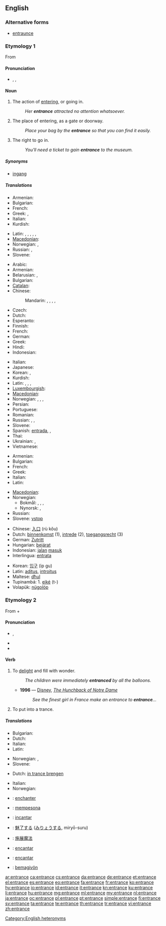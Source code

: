 {{wikipedia|dab=entrance}}
==English==

===Alternative forms===
* [[entraunce]]

===Etymology 1===
From {{etyl|frm}} {{term|entrance||entry|lang=frm}}

====Pronunciation====
* {{a|UK|US}} {{enPR|ĕn'trəns}}, {{IPA|/ˈɛn.trəns/}}, {{SAMPA|/"Entr@ns/}}

====Noun====
{{en-noun|s|-}}

# {{countable}} The action of [[entering]], or going in.
#: ''Her '''entrance''' attracted no attention whatsoever.''
# {{countable}} The place of entering, as a gate or doorway.
#: ''Place your bag by the '''entrance''' so that you can find it easily.''
# {{uncountable}} The right to go in.
#: ''You'll need a ticket to gain '''entrance''' to the museum.''

=====Synonyms=====
* [[ingang]]

=====Translations=====
{{trans-top|The action of entering, or going in}}
* Armenian: {{t|hy|մուտք|tr=mutk'|sc=Armn}}
* Bulgarian: {{t|bg|влизане|n|tr=vlízane|sc=Cyrl}}
* French: {{t|fr|entrée}}
* Greek: {{t|el|εμφάνιση|f|tr=emfánisi|sc=Grek}}, {{t|el|είσοδος|f|tr=eísodos|sc=Grek}}
* Italian: {{t|it|entrata}}
* Kurdish: {{ku-Arab|[[چونه‌ژوره‌وه‌]]}}
{{trans-mid}}
* Latin: {{t|la|ostium}}, {{t|la|ingressus|m}}, {{t|la|ingressio|f}}, {{t|la|introitus|m}}, {{t|la|aditus|m}}, {{t|la|vestibulum|n}}
* [[Macedonian]]: {{t|mk|влегување|n|tr=vlegúvanje}}
* Norwegian: {{t|no|entré}}, {{t|no|ankomst|m}}
* Russian: {{t|ru|вхождение|n|tr=vxoždénije|sc=Cyrl}}, {{t|ru|въезд|m|tr=v”jezd|sc=Cyrl}}
* Slovene: {{t+|sl|vstop|m}}
{{trans-bottom}}

{{trans-top|The place of entering, as a gate or doorway}}
* Arabic: {{t|ar|مدخل|m|tr=mádxal|sc=Arab}}
* Armenian: {{t|hy|մուտք|tr=mutk'|sc=Armn}}
* Belarusian: {{t|be|уваход|m|tr=uvaxód|sc=Cyrl}}, {{t|be|уезд|m|tr=ujézd|sc=Cyrl}}
* Bulgarian: {{t|bg|вход|m|tr=vhod|sc=Cyrl}}
* [[Catalan]]: {{t+|ca|entrada|f}}
* Chinese:
*: Mandarin: {{t|zh|入口|tr=rùkǒu|sc=Hani}}, {{t|zh|門口|sc=Hani}}, {{t|zh|门口|tr=ménkǒu|sc=Hani}}, {{t|zh|進口|sc=Hani}}, {{t|zh|进口|tr=jìnkǒu|sc=Hani}}
* Czech: {{t-|cs|vchod|m}}
* Dutch: {{t+|nl|ingang|m}}
* Esperanto: {{t|eo|enirejo}}
* Finnish: {{t|fi|sisäänkäynti}}
* French: {{t+|fr|entrée|f}}
* German: {{t+|de|Eingang|m}}
* Greek: {{t|el|είσοδος|f|tr=eísodos|sc=Grek}}
* Hindi: {{t|hi|प्रवेश|m|tr=praveś|sc=Deva}}
* Indonesian: {{t|id|    jalan masuk}}
{{trans-mid}}
* Italian: {{t+|it|entrata|f}}
* Japanese: {{t|ja|入口|tr=いりぐち, iriguchi|sc=Jpan}}
* Korean: {{t|ko|입구|tr=ipgu|sc=Kore}}, {{t|ko|入口|sc=Kore}}
* Kurdish: {{ku-Arab|[[قاپی]]}}
* Latin: {{t|la|ostium}}, {{t|la|aditus|m}}, {{t|la|introitus|m}}, {{t|la|vestibulum|n}}
* [[Luxembourgish]]: {{t|lb|Agank|m}}
* [[Macedonian]]: {{t-|mk|влез|m|tr=vlez}}
* Norwegian: {{t-|no|inngang|m}}, , {{t|no|entré|m}}, 
* Persian: {{t|fa|ورود|tr=vorud|sc=fa-Arab}}
* Portuguese: {{t|pt|entrada}}
* Romanian: {{t-|ro|intrare}}
* Russian: {{t+|ru|вход|m|tr=vxod}}, {{t+|ru|въезд|m|tr=v”jezd}}, {{t+|ru|подъезд|m|tr=pod”jézd}}
* Slovene: {{t+|sl|vhod|m}}
* Spanish: [[entrada]], {{f}}, {{t|es|entrada|f}}
* Thai: {{t|th|ทางเข้า|tr=taang kâo|sc=Thai}}
* Ukrainian: {{t|uk|вхід|m|tr=vxid|sc=Cyrl}}, {{t|uk|в'їзд|m|tr=v”jizd|sc=Cyrl}}
* Vietnamese: {{t|vi|lối vào|xs=Vietnamese}}
{{trans-bottom}}

{{trans-top|The right to go in}}
* Armenian: {{t|hy|մուտք|tr=mutk'|sc=Armn}}
* Bulgarian: {{t|bg|достъп|m|sc=Cyrl}}
* French: {{t|fr|entrée}}
* Greek: {{t|el|είσοδος|f|tr=eísodos|sc=Grek}}
* Italian: {{t|it|accesso}}
* Latin: {{t|la|aditus|m}}
{{trans-mid}}
* [[Macedonian]]: {{t-|mk|влез|m|tr=vlez}}
* Norwegian:
** Bokmål: {{t|no|adgang|m}}, {{t|no|tilgang|m}}, {{t|no|entré|m}}, 
** Nynorsk: {{t|nn|åtgang|m}}, {{t|nn|tilgjenge|m}}
* Russian: {{t|ru|доступ|m|tr=dóstup|sc=Cyrl}}
* Slovene: [[vstop]] {{m}}
{{trans-bottom}}

{{checktrans-top}}
* Chinese: [[入口]] (rù kǒu)
* Dutch: [[binnenkomst]] {{f}} (1), [[intrede]] {{f}} (2), [[toegangsrecht]] {{n}} (3)
* German: [[Zutritt]] {{m}}
* Hungarian: [[bejárat]]
* Indonesian: [[jalan]] [[masuk]]
* Interlingua: [[entrata]]
{{trans-mid}}
* Korean: [[입구]] (ip gu)
* Latin: [[aditus]], [[introitus]]
* Maltese: [[dħul]]
* Tupinambá: 1. [[eiké]] (t-)
* Volapük: [[nügolöp]]
{{trans-bottom}}

===Etymology 2===
From {{term|en-||lang=en|}} + {{term|trance||lang=en|daze}}

====Pronunciation====
* {{a|UK}} {{IPA|/ɛnˈtɹæns/}}, {{SAMPA|/En"tr{ns/}}
* {{rhymes|æns}}
* {{audio|en-us-entrance-verb.ogg|Audio (US)}}

====Verb====
{{en-verb|entranc|es}}

# {{transitive}} To [[delight]] and fill with wonder.
#: ''The children were immediately '''entranced''' by all the balloons.''
#* '''1996''' — [[w:Disney|Disney]], ''[[s:The Hunchback of Notre Dame (1996 film)|The Hunchback of Notre Dame]]''
#*: ''See the finest girl in France make an entrance to '''entrance'''...''
# {{transitive}} To put into a trance.

=====Translations=====
{{trans-top|To delight}}
* Bulgarian: {{t|bg|очаровам|sc=Cyrl}}
* Dutch: {{t+|nl|verwonderen}}
* Italian: {{t|it|incantare}}
* Latin: {{t-|la|fascinare}}
{{trans-mid}}
* Norwegian: {{t|no|fortrylle}}, {{t|no|fascinere}}
* Slovene: {{t-|sl|začarati}}
{{trans-bottom}}

{{trans-top|To put into trance}}
* Dutch: [[in trance brengen]]
{{trans-mid}}
* Italian: {{t|it|mandare in trance}}
* Norwegian: {{t|no|sette i transe}}
{{trans-bottom}}

{{checktrans-top}}
* {{ttbc|fr}}: [[enchanter]]
* {{ttbc|id}}: [[pesona|mempesona]]
* {{ttbc|ia}}: [[incantar]]
* {{ttbc|ja}}: [[魅了|魅了する]] ([[みりょう|みりょうする]], miryō-suru)
{{trans-mid}}
* {{ttbc|cmn}}: [[施展魔法]]
* {{ttbc|pt}}: [[encantar]]
* {{ttbc|es}}: [[encantar]]
* {{ttbc|vo}}: [[bemagivön]]
{{trans-bottom}}

[[Category:English heteronyms]]

[[ar:entrance]]
[[ca:entrance]]
[[cs:entrance]]
[[da:entrance]]
[[de:entrance]]
[[et:entrance]]
[[el:entrance]]
[[es:entrance]]
[[eo:entrance]]
[[fa:entrance]]
[[fr:entrance]]
[[ko:entrance]]
[[hy:entrance]]
[[io:entrance]]
[[id:entrance]]
[[it:entrance]]
[[kn:entrance]]
[[ku:entrance]]
[[li:entrance]]
[[hu:entrance]]
[[mg:entrance]]
[[ml:entrance]]
[[my:entrance]]
[[nl:entrance]]
[[ja:entrance]]
[[oc:entrance]]
[[pl:entrance]]
[[pt:entrance]]
[[simple:entrance]]
[[fi:entrance]]
[[sv:entrance]]
[[ta:entrance]]
[[te:entrance]]
[[th:entrance]]
[[tr:entrance]]
[[vi:entrance]]
[[zh:entrance]]